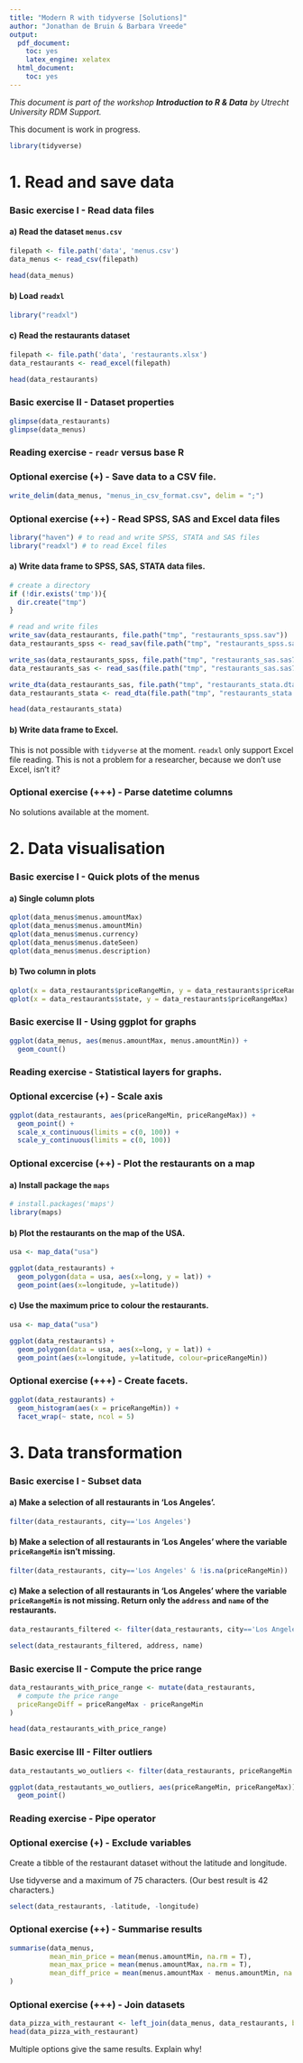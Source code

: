 ```yaml
---
title: "Modern R with tidyverse [Solutions]"
author: "Jonathan de Bruin & Barbara Vreede"
output:
  pdf_document:
    toc: yes
    latex_engine: xelatex
  html_document:
    toc: yes
---
```


*This document is part of the workshop **Introduction to R & Data** by Utrecht University RDM Support. *

This document is work in progress.

```r
library(tidyverse) 
```

# 1. Read and save data

### Basic exercise I - Read data files

#### a) Read the dataset `menus.csv`

```r
filepath <- file.path('data', 'menus.csv')
data_menus <- read_csv(filepath)

head(data_menus)
```

#### b) Load `readxl`


```r
library("readxl")
```

#### c) Read the restaurants dataset

```r

filepath <- file.path('data', 'restaurants.xlsx')
data_restaurants <- read_excel(filepath)

head(data_restaurants)
```


### Basic exercise II - Dataset properties 

```r

glimpse(data_restaurants)
glimpse(data_menus)
```

### Reading exercise - `readr` versus base R


### Optional exercise (+) - Save data to a CSV file. 

```r

write_delim(data_menus, "menus_in_csv_format.csv", delim = ";")
```

### Optional exercise (++) - Read SPSS, SAS and Excel data files

```r
library("haven") # to read and write SPSS, STATA and SAS files
library("readxl") # to read Excel files
```

#### a) Write data frame to SPSS, SAS, STATA data files. 

```r

# create a directory
if (!dir.exists('tmp')){
  dir.create("tmp")
}

# read and write files
write_sav(data_restaurants, file.path("tmp", "restaurants_spss.sav"))
data_restaurants_spss <- read_sav(file.path("tmp", "restaurants_spss.sav"))

write_sas(data_restaurants_spss, file.path("tmp", "restaurants_sas.sas7bdat"))
data_restaurants_sas <- read_sas(file.path("tmp", "restaurants_sas.sas7bdat"))

write_dta(data_restaurants_sas, file.path("tmp", "restaurants_stata.dta"))
data_restaurants_stata <- read_dta(file.path("tmp", "restaurants_stata.dta"))

head(data_restaurants_stata)

```


#### b) Write data frame to Excel. 

This is not possible with `tidyverse` at the moment. `readxl` only support Excel file reading. This is not a problem for a researcher, because we don't use Excel, isn't it?

### Optional exercise (+++) - Parse datetime columns

No solutions available at the moment.

# 2. Data visualisation

### Basic exercise I - Quick plots of the menus

#### a) Single column plots

```r

qplot(data_menus$menus.amountMax)
qplot(data_menus$menus.amountMin)
qplot(data_menus$menus.currency)
qplot(data_menus$menus.dateSeen)
qplot(data_menus$menus.description)

```
#### b) Two column in plots

```r

qplot(x = data_restaurants$priceRangeMin, y = data_restaurants$priceRangeMax)
qplot(x = data_restaurants$state, y = data_restaurants$priceRangeMax)

```



### Basic exercise II - Using ggplot for graphs

```r

ggplot(data_menus, aes(menus.amountMax, menus.amountMin)) + 
  geom_count()

```


### Reading exercise - Statistical layers for graphs.


### Optional excercise (+) - Scale axis

```r
ggplot(data_restaurants, aes(priceRangeMin, priceRangeMax)) + 
  geom_point() + 
  scale_x_continuous(limits = c(0, 100)) +
  scale_y_continuous(limits = c(0, 100))
```



### Optional excercise (++) - Plot the restaurants on a map

#### a) Install package the `maps`

```r

# install.packages('maps')
library(maps)
```

#### b) Plot the restaurants on the map of the USA.

```r
usa <- map_data("usa")

ggplot(data_restaurants) +
  geom_polygon(data = usa, aes(x=long, y = lat)) + 
  geom_point(aes(x=longitude, y=latitude))

```


#### c) Use the maximum price to colour the restaurants.

```r
usa <- map_data("usa")

ggplot(data_restaurants) +
  geom_polygon(data = usa, aes(x=long, y = lat)) + 
  geom_point(aes(x=longitude, y=latitude, colour=priceRangeMin))
```

### Optional exercise (+++) - Create facets. 

```r

ggplot(data_restaurants) + 
  geom_histogram(aes(x = priceRangeMin)) + 
  facet_wrap(~ state, ncol = 5)

```



# 3. Data transformation

### Basic exercise I - Subset data

#### a) Make a selection of all restaurants in 'Los Angeles'.

```r

filter(data_restaurants, city=='Los Angeles')

```

#### b) Make a selection of all restaurants in 'Los Angeles' where the variable `priceRangeMin` isn't missing.

```r

filter(data_restaurants, city=='Los Angeles' & !is.na(priceRangeMin))

```

#### c) Make a selection of all restaurants in 'Los Angeles' where the variable `priceRangeMin` is not missing. Return only the `address` and `name` of the restaurants. 

```r

data_restaurants_filtered <- filter(data_restaurants, city=='Los Angeles' & !is.na(priceRangeMin))

select(data_restaurants_filtered, address, name)
```

### Basic exercise II - Compute the price range

```r

data_restaurants_with_price_range <- mutate(data_restaurants,  
  # compute the price range
  priceRangeDiff = priceRangeMax - priceRangeMin
)

head(data_restaurants_with_price_range)

```

### Basic exercise III - Filter outliers

```r
data_restautants_wo_outliers <- filter(data_restaurants, priceRangeMin < 100, priceRangeMax < 100)

ggplot(data_restautants_wo_outliers, aes(priceRangeMin, priceRangeMax)) +
  geom_point()
```


### Reading exercise - Pipe operator

### Optional exercise (+) - Exclude variables

Create a tibble of the restaurant dataset without the latitude and longitude. 

Use tidyverse and a maximum of 75 characters. (Our best result is 42 characters.)

```r

select(data_restaurants, -latitude, -longitude)
```

### Optional exercise (++) - Summarise results

```r

summarise(data_menus, 
          mean_min_price = mean(menus.amountMin, na.rm = T),
          mean_max_price = mean(menus.amountMax, na.rm = T),
          mean_diff_price = mean(menus.amountMax - menus.amountMin, na.rm = T)
)

```

### Optional exercise (+++) - Join datasets

```r

data_pizza_with_restaurant <- left_join(data_menus, data_restaurants, by="id")
head(data_pizza_with_restaurant)

```

Multiple options give the same results. Explain why!

